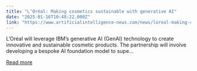 ```yaml
---
title: "L’Oréal: Making cosmetics sustainable with generative AI"
date: "2025-01-16T10:48:22.000Z"
link: "https://www.artificialintelligence-news.com/news/loreal-making-cosmetics-sustainable-generative-ai/?utm_source=rss&utm_medium=rss&utm_campaign=loreal-making-cosmetics-sustainable-generative-ai"
---
```


L’Oréal will leverage IBM&#8217;s generative AI (GenAI) technology to create innovative and sustainable cosmetic products. The partnership will involve developing a bespoke AI foundation model to supe...

[Read more](https://www.artificialintelligence-news.com/news/loreal-making-cosmetics-sustainable-generative-ai/?utm_source=rss&utm_medium=rss&utm_campaign=loreal-making-cosmetics-sustainable-generative-ai)
